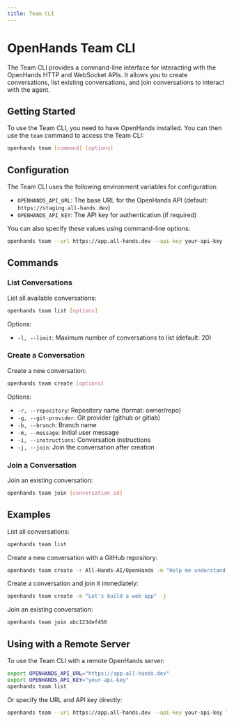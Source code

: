 ```yaml
---
title: Team CLI
---
```


# OpenHands Team CLI

The Team CLI provides a command-line interface for interacting with the OpenHands HTTP and WebSocket APIs. It allows you to create conversations, list existing conversations, and join conversations to interact with the agent.

## Getting Started

To use the Team CLI, you need to have OpenHands installed. You can then use the `team` command to access the Team CLI:

```bash
openhands team [command] [options]
```

## Configuration

The Team CLI uses the following environment variables for configuration:

- `OPENHANDS_API_URL`: The base URL for the OpenHands API (default: `https://staging.all-hands.dev`)
- `OPENHANDS_API_KEY`: The API key for authentication (if required)

You can also specify these values using command-line options:

```bash
openhands team --url https://app.all-hands.dev --api-key your-api-key [command] [options]
```

## Commands

### List Conversations

List all available conversations:

```bash
openhands team list [options]
```

Options:
- `-l, --limit`: Maximum number of conversations to list (default: 20)

### Create a Conversation

Create a new conversation:

```bash
openhands team create [options]
```

Options:
- `-r, --repository`: Repository name (format: owner/repo)
- `-g, --git-provider`: Git provider (github or gitlab)
- `-b, --branch`: Branch name
- `-m, --message`: Initial user message
- `-i, --instructions`: Conversation instructions
- `-j, --join`: Join the conversation after creation

### Join a Conversation

Join an existing conversation:

```bash
openhands team join [conversation_id]
```

## Examples

List all conversations:

```bash
openhands team list
```

Create a new conversation with a GitHub repository:

```bash
openhands team create -r All-Hands-AI/OpenHands -m "Help me understand the codebase"
```

Create a conversation and join it immediately:

```bash
openhands team create -m "Let's build a web app" -j
```

Join an existing conversation:

```bash
openhands team join abc123def456
```

## Using with a Remote Server

To use the Team CLI with a remote OpenHands server:

```bash
export OPENHANDS_API_URL="https://app.all-hands.dev"
export OPENHANDS_API_KEY="your-api-key"
openhands team list
```

Or specify the URL and API key directly:

```bash
openhands team --url https://app.all-hands.dev --api-key your-api-key list
```
